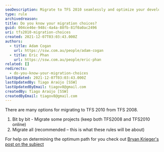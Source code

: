 ```yaml
---
seoDescription: Migrate to TFS 2010 seamlessly and optimize your development workflow.
type: rule
archivedreason:
title: Do you know your migration choices?
guid: 004ce46e-948c-4a4a-88fb-81f0a0ac2496
uri: tfs2010-migration-choices
created: 2021-12-07T03:03:43.000Z
authors:
  - title: Adam Cogan
    url: https://ssw.com.au/people/adam-cogan
  - title: Eric Phan
    url: https://ssw.com.au/people/eric-phan
related: []
redirects:
  - do-you-know-your-migration-choices
lastUpdated: 2021-12-07T03:03:43.000Z
lastUpdatedBy: Tiago Araújo [SSW]
lastUpdatedByEmail: tiagov8@gmail.com
createdBy: Tiago Araújo [SSW]
createdByEmail: tiagov8@gmail.com
---
```


There are many options for migrating to TFS 2010 from TFS 2008.
1. Bit by bit - Migrate some projects (keep both TFS2008 and TFS2010 online)
2. Migrate all (recommended – this is what these rules will be about)

For help on determining the optimum path for you check out [Bryan Krieger's post on the subject](http://blogs.msdn.com/bkrieger/archive/2009/10/21/team-foundation-server-2010-upgrade.aspx)
